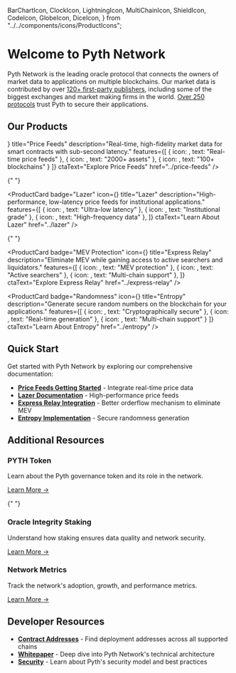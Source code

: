   BarChartIcon,
  ClockIcon,
  LightningIcon,
  MultiChainIcon,
  ShieldIcon,
  CodeIcon,
  GlobeIcon,
  DiceIcon,
} from "../../components/icons/ProductIcons";

# Welcome to Pyth Network

Pyth Network is the leading oracle protocol that connects the owners of market data to applications on multiple blockchains. Our market data is contributed by over [120+ first-party publishers](https://insights.pyth.network/publishers?utm_source=docs), including some of the biggest exchanges and market making firms in the world. [Over 250 protocols](https://defillama.com/oracles/Pyth) trust Pyth to secure their applications.

## Our Products

<div className="grid grid-cols-1 md:grid-cols-2 lg:grid-cols-2 gap-8 mb-12">
  <ProductCard
    badge="Core"
    icon={<BarChartIcon />}
    title="Price Feeds"
    description="Real-time, high-fidelity market data for smart contracts with sub-second latency."
    features={[
      { icon: <ClockIcon />, text: "Real-time price feeds" },
      { icon: <BarChartIcon />, text: "2000+ assets" },
      { icon: <MultiChainIcon />, text: "100+ blockchains" }
    ]}
    ctaText="Explore Price Feeds"
    href="../price-feeds"
  />

{" "}

<ProductCard
  badge="Lazer"
  icon={<LightningIcon />}
  title="Lazer"
  description="High-performance, low-latency price feeds for institutional applications."
  features={[
    { icon: <LightningIcon />, text: "Ultra-low latency" },
    { icon: <ShieldIcon />, text: "Institutional grade" },
    { icon: <BarChartIcon />, text: "High-frequency data" },
  ]}
  ctaText="Learn About Lazer"
  href="../lazer"
/>

{" "}

<ProductCard
  badge="MEV Protection"
  icon={<GlobeIcon />}
  title="Express Relay"
  description="Eliminate MEV while gaining access to active searchers and liquidators."
  features={[
    { icon: <ShieldIcon />, text: "MEV protection" },
    { icon: <CodeIcon />, text: "Active searchers" },
    { icon: <MultiChainIcon />, text: "Multi-chain support" },
  ]}
  ctaText="Explore Express Relay"
  href="../express-relay"
/>

  <ProductCard
    badge="Randomness"
    icon={<DiceIcon />}
    title="Entropy"
    description="Generate secure random numbers on the blockchain for your applications."
    features={[
      { icon: <ShieldIcon />, text: "Cryptographically secure" },
      { icon: <ClockIcon />, text: "Real-time generation" },
      { icon: <MultiChainIcon />, text: "Multi-chain support" }
    ]}
    ctaText="Learn About Entropy"
    href="../entropy"
  />
</div>

## Quick Start

Get started with Pyth Network by exploring our comprehensive documentation:

- **[Price Feeds Getting Started](../price-feeds/getting-started)** - Integrate real-time price data
- **[Lazer Documentation](../lazer)** - High-performance price feeds
- **[Express Relay Integration](../express-relay)** - Better orderflow mechanism to eliminate MEV
- **[Entropy Implementation](../entropy)** - Secure randomness generation

## Additional Resources

<div className="grid grid-cols-1 md:grid-cols-3 gap-6 mt-8">
  <div className="p-6 bg-gray-50 rounded-lg">
    <h3 className="text-lg font-semibold mb-2">PYTH Token</h3>
    <p className="text-gray-600 mb-4">Learn about the Pyth governance token and its role in the network.</p>
    <a href="./pyth-token" className="text-blue-600 hover:text-blue-800 font-medium">Learn More →</a>
  </div>

{" "}

<div className="p-6 bg-gray-50 rounded-lg">
  <h3 className="text-lg font-semibold mb-2">Oracle Integrity Staking</h3>
  <p className="text-gray-600 mb-4">
    Understand how staking ensures data quality and network security.
  </p>
  <a
    href="./home/oracle-integrity-staking"
    className="text-blue-600 hover:text-blue-800 font-medium"
  >
    Learn More →
  </a>
</div>

  <div className="p-6 bg-gray-50 rounded-lg">
    <h3 className="text-lg font-semibold mb-2">Network Metrics</h3>
    <p className="text-gray-600 mb-4">Track the network's adoption, growth, and performance metrics.</p>
    <a href="./home/metrics" className="text-blue-600 hover:text-blue-800 font-medium">Learn More →</a>
  </div>
</div>

## Developer Resources

- **[Contract Addresses](../price-feeds/contract-addresses)** - Find deployment addresses across all supported chains
- **[Whitepaper](./whitepaper)** - Deep dive into Pyth Network's technical architecture
- **[Security](./security)** - Learn about Pyth's security model and best practices
